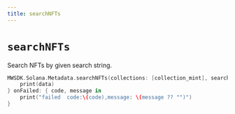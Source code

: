 ```yaml
---
title: searchNFTs
---
```


# `searchNFTs`
Search NFTs by given search string.
```Swift
MWSDK.Solana.Metadata.searchNFTs(collections: [collection_mint], search: search) { data in
    print(data)
} onFailed: { code, message in
    print("failed  code:\(code),message: \(message ?? "")")
}
```